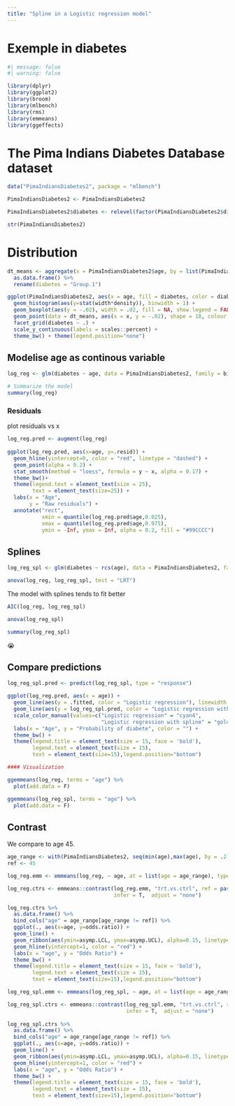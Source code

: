 ---
title: "Spline in a Logistic regression model"
---

# Exemple in diabetes

```{r}
#| message: false
#| warning: false

library(dplyr)
library(ggplot2)
library(broom)
library(mlbench)
library(rms)
library(emmeans)
library(ggeffects)

```

# The Pima Indians Diabetes Database dataset

```{r}
data("PimaIndiansDiabetes2", package = "mlbench")

PimaIndiansDiabetes2 <- PimaIndiansDiabetes2

PimaIndiansDiabetes2$diabetes <- relevel(factor(PimaIndiansDiabetes2$diabetes), ref = "neg")

str(PimaIndiansDiabetes2)
```

# Distribution

```{r}
dt_means <- aggregate(x = PimaIndiansDiabetes2$age, by = list(PimaIndiansDiabetes2$diabetes), FUN = mean) %>%
  as.data.frame() %>%
  rename(diabetes = "Group.1")

ggplot(PimaIndiansDiabetes2, aes(x = age, fill = diabetes, color = diabetes)) + 
  geom_histogram(aes(y=stat(width*density)), binwidth = 1) +
  geom_boxplot(aes(y = -.02), width = .02, fill = NA, show.legend = FALSE) +
  geom_point(data = dt_means, aes(x = x, y = -.02), shape = 18, colour = "darkred", size = 4) +
  facet_grid(diabetes ~ .) +
  scale_y_continuous(labels = scales::percent) +
  theme_bw() + theme(legend.position="none")
```


## Modelise age as continous variable

```{r}
log_reg <- glm(diabetes ~ age, data = PimaIndiansDiabetes2, family = binomial)

# Summarize the model
summary(log_reg)
```

### Residuals

plot residuals vs x 

```{r}
log_reg.pred <- augment(log_reg)
  
ggplot(log_reg.pred, aes(x=age, y=.resid)) +
  geom_hline(yintercept=0, color = "red", linetype = "dashed") +
  geom_point(alpha = 0.2) +
  stat_smooth(method = "loess", formula = y ~ x, alpha = 0.17) + 
  theme_bw()+
  theme(legend.text = element_text(size = 25),
        text = element_text(size=25)) +
  labs(x = "Age",
       y = "Raw residuals") + 
  annotate("rect", 
           xmin = quantile(log_reg.pred$age,0.025),
           xmax = quantile(log_reg.pred$age,0.975),
           ymin = -Inf, ymax = Inf, alpha = 0.2, fill = "#99CCCC")
```

## Splines

```{r}
log_reg_spl <- glm(diabetes ~ rcs(age), data = PimaIndiansDiabetes2, family = binomial)

anova(log_reg, log_reg_spl, test = "LRT")
```

The model with splines tends to fit better

```{r}
AIC(log_reg, log_reg_spl)
```

```{r}
anova(log_reg_spl)
```

```{r}
summary(log_reg_spl)
```

😭

## Compare predictions

```{r}
log_reg_spl.pred <- predict(log_reg_spl, type = "response")

ggplot(log_reg.pred, aes(x = age)) +
  geom_line(aes(y = .fitted, color = "Logistic regression"), linewidth = 1) +
  geom_line(aes(y = log_reg_spl.pred, color = "Logistic regression with spline"), linewidth = 1) +
  scale_color_manual(values=c("Logistic regression" = "cyan4",
                              "Logistic regression with spline" = "goldenrod2")) +
  labs(x = "Age", y = "Probability of diabete", color = "") +
  theme_bw() +
  theme(legend.title = element_text(size = 15, face = 'bold'),
        legend.text = element_text(size = 15),
        text = element_text(size=15),legend.position="bottom")
```

```{r}
#### Visualization

ggemmeans(log_reg, terms = "age") %>%
  plot(add.data = F)

ggemmeans(log_reg_spl, terms = "age") %>%
  plot(add.data = F)
```

## Contrast

We compare to age 45.

```{r}
age_range <- with(PimaIndiansDiabetes2, seq(min(age),max(age), by = .2))
ref <- 45

log_reg.emm <- emmeans(log_reg, ~ age, at = list(age = age_range), type = "response")

log_reg.ctrs <- emmeans::contrast(log_reg.emm, "trt.vs.ctrl", ref = paste0("age", ref), 
                                  infer = T,  adjust = "none")

log_reg.ctrs %>%
  as.data.frame() %>%
  bind_cols("age" = age_range[age_range != ref]) %>% 
  ggplot(., aes(x=age, y=odds.ratio)) +
  geom_line() +
  geom_ribbon(aes(ymin=asymp.LCL, ymax=asymp.UCL), alpha=0.15, linetype=0) +
  geom_hline(yintercept=1, color = "red") +
  labs(x = "age", y = "Odds Ratio") +
  theme_bw() +
  theme(legend.title = element_text(size = 15, face = 'bold'),
        legend.text = element_text(size = 15),
        text = element_text(size=15),legend.position="bottom")
```

```{r}
log_reg_spl.emm <- emmeans(log_reg_spl, ~ age, at = list(age = age_range), type = "response")

log_reg_spl.ctrs <- emmeans::contrast(log_reg_spl.emm, "trt.vs.ctrl", ref = paste0("age", ref), 
                                      infer = T,  adjust = "none")
  
log_reg_spl.ctrs %>%
  as.data.frame() %>%
  bind_cols("age" = age_range[age_range != ref]) %>% 
  ggplot(., aes(x=age, y=odds.ratio)) +
  geom_line() +
  geom_ribbon(aes(ymin=asymp.LCL, ymax=asymp.UCL), alpha=0.15, linetype=0) +
  geom_hline(yintercept=1, color = "red") +
  labs(x = "age", y = "Odds Ratio") +
  theme_bw() +
  theme(legend.title = element_text(size = 15, face = 'bold'),
        legend.text = element_text(size = 15),
        text = element_text(size=15),legend.position="bottom")
```

